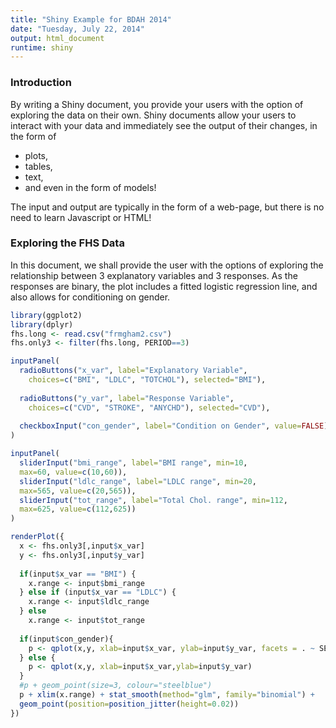 ```yaml
---
title: "Shiny Example for BDAH 2014"
date: "Tuesday, July 22, 2014"
output: html_document
runtime: shiny
---
```


### Introduction
By writing a Shiny document, you provide your users with the option of exploring
the data on their own. Shiny documents allow your users to interact with your
data and immediately see the output of their changes, in the form of 

* plots, 
* tables,
* text, 
* and even in the form of models!

The input and output are typically in the form of a web-page, but there is no
need to learn Javascript or HTML!

### Exploring the FHS Data
In this document, we shall provide the user with the options of exploring the
relationship between 3 explanatory variables and 3 responses. As the responses
are binary, the plot includes a fitted logistic regression line, and also allows
for conditioning on gender. 

```r
library(ggplot2)
library(dplyr)
fhs.long <- read.csv("frmgham2.csv")
fhs.only3 <- filter(fhs.long, PERIOD==3)
```

```r
inputPanel(
  radioButtons("x_var", label="Explanatory Variable", 
    choices=c("BMI", "LDLC", "TOTCHOL"), selected="BMI"),
  
  radioButtons("y_var", label="Response Variable", 
    choices=c("CVD", "STROKE", "ANYCHD"), selected="CVD"),
  
  checkboxInput("con_gender", label="Condition on Gender", value=FALSE)
)

inputPanel(
  sliderInput("bmi_range", label="BMI range", min=10,
  max=60, value=c(10,60)),
  sliderInput("ldlc_range", label="LDLC range", min=20,
  max=565, value=c(20,565)),
  sliderInput("tot_range", label="Total Chol. range", min=112,
  max=625, value=c(112,625))
)

renderPlot({
  x <- fhs.only3[,input$x_var]
  y <- fhs.only3[,input$y_var]
  
  if(input$x_var == "BMI") {
    x.range <- input$bmi_range
  } else if (input$x_var == "LDLC") {
    x.range <- input$ldlc_range
  } else 
    x.range <- input$tot_range
  
  if(input$con_gender){
    p <- qplot(x,y, xlab=input$x_var, ylab=input$y_var, facets = . ~ SEX, data=fhs.only3)
  } else {
    p <- qplot(x,y, xlab=input$x_var,ylab=input$y_var) 
  } 
  #p + geom_point(size=3, colour="steelblue")
  p + xlim(x.range) + stat_smooth(method="glm", family="binomial") + 
  geom_point(position=position_jitter(height=0.02)) 
})
```
